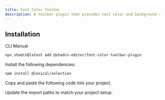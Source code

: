 ```yaml
---
title: Font Color Toolbar
description: A toolbar plugin that provides text color and background color selection with a color picker.
---
```


<ComponentPreview
  name="font-color-toolbar-plugin-demo"
  className="[&_.preview>[data-orientation=vertical]]:sm:max-w-[70%]"
  description="A toolbar plugin that provides text color and background color selection with a color picker."
/>

## Installation

<Tabs defaultValue="cli">

<TabsList>
  <TabsTrigger value="cli">CLI</TabsTrigger>
  <TabsTrigger value="manual">Manual</TabsTrigger>
</TabsList>

<TabsContent value="cli">

```bash
npx shadcn@latest add @shadcn-editor/font-color-toolbar-plugin
```

</TabsContent>

<TabsContent value="manual">

<Steps>

<Step>Install the following dependencies:</Step>

```bash
npm install @lexical/selection
```

<Step>Copy and paste the following code into your project.</Step>

<ComponentSource name="font-color-toolbar-plugin" />

<Step>Update the import paths to match your project setup.</Step>

</Steps>

</TabsContent>

</Tabs>
